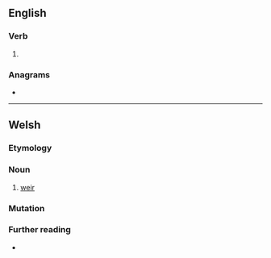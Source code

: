 ==English==

===Verb===
{{head|en|verb form}}

# {{en-past of|core}}

===Anagrams===
* {{anagrams|en|a=cdeor|Coder|OCRed|coder|credo|decor|décor}}

----

==Welsh==

===Etymology===
{{af|cy|côr|-ed|t1=plaiting, binding}}

===Noun===
{{cy-noun|f|coredau}}

# [[weir]]

===Mutation===
{{cy-mut}}

===Further reading===
* {{R:cy:GPC}}